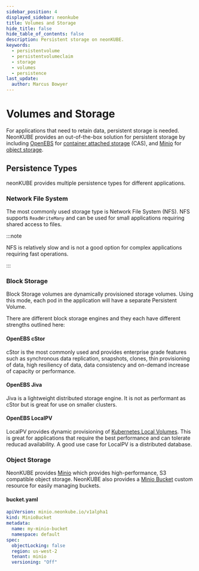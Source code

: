```yaml
---
sidebar_position: 4
displayed_sidebar: neonkube
title: Volumes and Storage
hide_title: false
hide_table_of_contents: false
description: Persistent storage on neonKUBE.
keywords:
  - persistentvolume
  - persistentvolumeclaim
  - storage
  - volumes
  - persistence
last_update:
  author: Marcus Bowyer
---
```



# Volumes and Storage

For applications that need to retain data, persistent storage is needed.
NeonKUBE provides an out-of-the-box solution for persistent storage by including
[OpenEBS](https://openebs.io/) for
[container attached storage](https://openebs.io/docs/concepts/cas) (CAS), and
[Minio](https://min.io/) for
[object storage](https://blog.min.io/object-storage-what-is-it-all-about/).

## Persistence Types

neonKUBE provides multiple persistence types for different applications.

### Network File System

The most commonly used storage type is Network File System (NFS). NFS supports
`ReadWriteMany` and can be used for small applications requiring shared access
to files.

:::note

NFS is relatively slow and is not a good option for complex applications
requiring fast operations.

:::

<div className="flex w-full justify-center">
  <NfsSvg className="mb-4 h-auto w-full max-w-2xl object-center" />
</div>

### Block Storage

Block Storage volumes are dynamically provisioned storage volumes. Using this
mode, each pod in the application will have a separate Persistent Volume.

<div className="flex w-full justify-center">
  <BlockSvg className="mb-4 h-auto w-full max-w-2xl object-center" />
</div>

There are different block storage engines and they each have different strengths
outlined here:

#### OpenEBS cStor

cStor is the most commonly used and provides enterprise grade features such as
synchronous data replication, snapshots, clones, thin provisioning of data, high
resiliency of data, data consistency and on-demand increase of capacity or
performance.

#### OpenEBS Jiva

Jiva is a lightweight distributed storage engine. It is not as performant as
cStor but is great for use on smaller clusters.

#### OpenEBS LocalPV

LocalPV provides dynamic provisioning of
[Kubernetes Local Volumes](https://kubernetes.io/docs/concepts/storage/volumes/#local).
This is great for applications that require the best performance and can
tolerate reducad availability. A good use case for LocalPV is a distributed
database.

### Object Storage

NeonKUBE provides [Minio](https://min.io/) which provides high-performance, S3
compatible object storage. NeonKUBE also provides a
[Minio Bucket](https://api-docs.neonforge.com/neonkube/api/Neon.Kube.Resources.Minio.V1MinioBucket.html)
custom resource for easily managing buckets.

#### bucket.yaml

```yaml
apiVersion: minio.neonkube.io/v1alpha1
kind: MinioBucket
metadata:
  name: my-minio-bucket
  namespace: default
spec:
  objectLocking: false
  region: us-west-2
  tenant: minio
  versioning: "Off"
```
